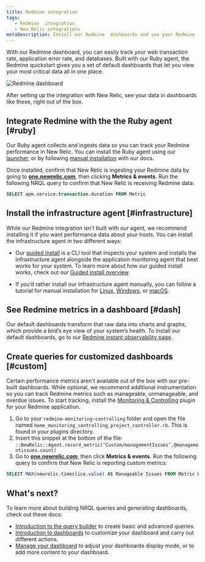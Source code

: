 ```yaml
---
title: Redmine integration
tags:
   - Redmine  integration
   - New Relic integrations
metaDescription: Install our Redmine  dashboards and see your Redmine  data in New Relic.
---
```



With our Redmine dashboard, you can easily track your web transaction rate, application error rate, and databases. Built with our Ruby agent, the Redmine quickstart gives you a set of default dashboards that let you view your most critical data all in one place.

<img
    src={infrastructureRedmineIoDash}
    title="Redmine dashboard"
    alt="Redmine dashboard"
/>

<figcaption>
After setting up the integration with New Relic, see your data in dashboards like these, right out of the box.
</figcaption>

## Integrate Redmine with the the Ruby agent [#ruby]

Our Ruby agent collects and ingests data so you can track your Redmine performance in New Relic. You can install the Ruby agent using our [launcher](https://one.newrelic.com/marketplace?account=1&state=eb17d004-3569-306a-d693-9506d3d0cf4e), or by following [manual installation](/docs/apm/agents/ruby-agent/installation/install-new-relic-ruby-agent) with our docs.

Once installed, confirm that New Relic is ingesting your Redmine data by going to **[one.newrelic.com](https://one.newrelic.com/all-capaibilities)**, then clicking **Metrics & events**. Run the following NRQL query to confirm that New Relic is receiving Redmine data:

```sql
SELECT apm.service.transaction.duration FROM Metric
```

## Install the infrastructure agent [#infrastructure]

While our Redmine integration isn't built with our <InlinePopover type="infrastructure" /> agent, we recommend installing it if you want performance data about your hosts. You can install the infrastructure agent in two different ways: 
	
* Our [guided install](https://one.newrelic.com/nr1-core?state=4f81feab-35f7-e97e-9903-52510f8542bd) is a CLI tool that inspects your system and installs the infrastructure agent alongside the application monitoring agent that best works for your system. To learn more about how our guided install works, check out our [Guided install overview](/docs/infrastructure/host-integrations/installation/new-relic-guided-install-overview). 

* If you’d rather install our infrastructure agent manually, you can follow a tutorial for manual installation for [Linux](/docs/infrastructure/install-infrastructure-agent/linux-installation/install-infrastructure-monitoring-agent-linux), [Windows](/docs/infrastructure/install-infrastructure-agent/windows-installation/install-infrastructure-monitoring-agent-windows/), or [macOS](/docs/infrastructure/install-infrastructure-agent/macos-installation/install-infrastructure-monitoring-agent-macos/).

## See Redmine metrics in a dashboard [#dash]

Our default dashboards transform that raw data into charts and graphs, which provide a bird’s eye view of your system’s health. To install our default dashboards, go to our [Redmine instant observability page](https://newrelic.com/instant-observability/redmine). 

## Create queries for customized dashboards [#custom]

Certain performance metrics aren't available out of the box with our pre-built dashboards. While optional, we recommend additional instrumentation so you can track Redmine metrics such as manageable, unmanageable, and overdue issues. To start tracking, install the [Monitoring & Controlling](https://www.redmine.org/plugins/monitoring-controlling) plugin for your Redmine application.

1. Go to your `redmine-monitoring-controlling` folder and open the file named `home_monitoring_controlling_project_controller.rb`. This is found in your plugins directory.
2. Insert this snippet at the bottom of the file: `::NewRelic::Agent.record_metric(‘Custom/managementIssues’,@managementissues.count)`
3. Go to **[one.newrelic.com](https://one.newrelic.com/all-capabilities)**, then click **Metrics & events**. Run the following query to confirm that New Relic is reporting custom metrics:

```sql
SELECT MAX(newrelic.timeslice.value) AS Manageable Issues FROM Metric WHERE metricTimesliceName like '%Custom/managementissues%'
```

## What's next?

To learn more about building NRQL queries and generating dashboards, check out these docs:

* [Introduction to the query builder](/docs/query-your-data/explore-query-data/query-builder/introduction-query-builder) to create basic and advanced queries.
* [Introduction to dashboards](/docs/query-your-data/explore-query-data/dashboards/introduction-dashboards) to customize your dashboard and carry out different actions.
* [Manage your dashboard](/docs/query-your-data/explore-query-data/dashboards/manage-your-dashboard) to adjust your dashboards display mode, or to add more content to your dashboard.
